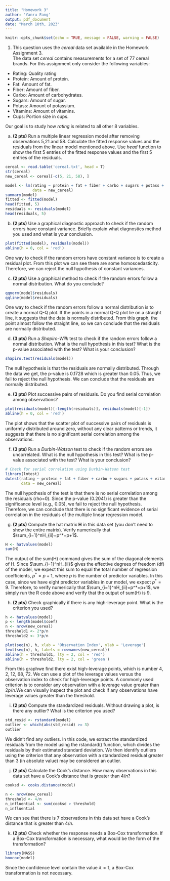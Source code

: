 ```yaml
---
title: "Homework 3"
author: 'Yanru Fang'
output: pdf_document
date: "March 10th, 2023"
---
```


```r
knitr::opts_chunk$set(echo = TRUE, message = FALSE, warning = FALSE)
```

1. This question uses the *cereal* data set available in the Homework Assignment 3.
\
The data set *cereal* contains measurements for a set of $77$ cereal brands. For this assignment only consider the following variables:

- Rating: Quality rating
- Protein: Amount of protein. 
- Fat: Amount of fat.
- Fiber: Amount of fiber.
- Carbo: Amount of carbohydrates.
- Sugars: Amount of sugar.
- Potass: Amount of potassium. 
- Vitamins: Amount of vitamins.
- Cups: Portion size in cups.

Our goal is to study how *rating* is related to all other 8 variables.\

(a) **(2 pts)** Run a multiple linear regression model after removing observations 5,21 and 58. Calculate the fitted response values and the residuals from the linear model mentioned above. Use *head* function to show the first 5 entries of the fitted response values and the first 5 entries of the residuals.\
```r
cereal <- read.table('cereal.txt', head = T)
str(cereal)
new_cereal <- cereal[-c(5, 21, 58), ]
```

```r
model <- lm(rating ~ protein + fat + fiber + carbo + sugars + potass + vitamins + cups, 
            data = new_cereal)
summary(model)
fitted <- fitted(model)
head(fitted, 5)
residuals <- residuals(model)
head(residuals, 5)
```

(b) **(2 pts)** Use a graphical diagnostic approach to check if the random errors have constant variance. Briefly explain what diagnostics method you used and what is your conclusion.\
```r
plot(fitted(model), residuals(model))
abline(h = 0, col = 'red')
```
One way to check if the random errors have constant variance is to create a residual plot. From this plot we can see there are some homoscedasticity. Therefore, we can reject the null hypothesis of constant variances.\

(c) **(2 pts)** Use a graphical method to check if the random errors follow a normal distribution. What do you conclude?\
```r
qqnorm(model$residuals)
qqline(model$residuals)
```
One way to check if the random errors follow a normal distribution is to create a normal Q-Q plot. If the points in a normal Q-Q plot lie on a straight line, it suggests that the data is normally distributed. From this graph, the point almost follow the straight line, so we can conclude that the residuals are normally distributed.\

(d) **(3 pts)** Run a *Shapiro-Wilk* test to check if the random errors follow a normal distribution. What is the null hypothesis in this test? What is the p-value associated with the test? What is your conclusion?\
```r
shapiro.test(residuals(model))
```
The null hypothesis is that the residuals are normally distributed. Through the data we get, the p-value is 0.1728 which is greater than 0.05. Thus, we fail to reject the null hypothesis. We can conclude that the residuals are normally distributed.\

(e) **(3 pts)** Plot successive pairs of residuals. Do you find serial correlation among observations?\
```r
plot(residuals(model)[-length(residuals)], residuals(model)[-1])
abline(h = 0, col = 'red')
```
The plot shows that the scatter plot of successive pairs of residuals is uniformly distributed around zero, without any clear patterns or trends, it suggests that there is no significant serial correlation among the observations.\

(f) **(3 pts)** Run a *Durbin-Watson* test to check if the random errors are uncorrelated. What is the null hypothesis in this test? What is the p-value associated with the test? What is your conclusion?\
```r
# Check for serial correlation using Durbin-Watson test
library(lmtest)
dwtest(rating ~ protein + fat + fiber + carbo + sugars + potass + vitamins + cups, 
       data = new_cereal)
```
The null hypothesis of the test is that there is no serial correlation among the residuals (rho=0). Since the p-value (0.2041) is greater than the significance level (e.g., 0.05), we fail to reject the null hypothesis. Therefore, we can conclude that there is no significant evidence of serial correlation in the residuals of the multiple linear regression model.\

(g) **(2 pts)** Compute the hat matrix $\boldsymbol H$ in this data set (you don’t need to show the entire matrix). Verify numerically that $\sum_{i=1}^nH_{ii}=p^*=p+1$.\
```r
H <- hatvalues(model)
sum(H)
```
The output of the sum(H) command gives the sum of the diagonal elements of H. Since $\sum_{i=1}^nH_{ii}$ gives the effective degrees of freedom (df) of the model, we expect this sum to equal the total number of regression coefficients, $p^* = p+1$, where $p$ is the number of predictor variables. In this case, since we have eight predictor variables in our model, we expect $p^*=9$. Therefore, to verify numerically that $\sum_{i=1}^nH_{ii}=p^*=p+1$, we simply run the R code above and verify that the output of sum(H) is 9.\

(h) **(2 pts)** Check graphically if there is any high-leverage point. What is the criterion you used?\
```r
h <- hatvalues(model)
p <- length(model$coef)
n <- nrow(new_cereal)
threshold1 <- 2*p/n
threshold2 <- 3*p/n

plot(seq(n), h, xlab = 'Observation Index', ylab = 'Leverage')
text(seq(n), h, labels = rownames(new_cereal))
abline(h = threshold1, lty = 2, col = 'red')
abline(h = threshold2, lty = 2, col = 'green')
```
From this graphwe find there exist high-leverage points, which is number 4, 2, 12, 68, 72. We can use a plot of the leverage values versus the observation index to check for high-leverage points. A commonly used criterion is to consider any observation with a leverage value greater than $2p/n$.We can visually inspect the plot and check if any observations have leverage values greater than the threshold.\

(i) **(2 pts)** Compute the standardized residuals. Without drawing a plot, is there any outlier? What is the criterion you used?\
```r
std_resid <- rstandard(model)
outlier <- which(abs(std_resid) >= 3)
outlier
```

We didn't find any outliers. In this code, we extract the standardized residuals from the model using the rstandard() function, which divides the residuals by their estimated standard deviation. We then identify outliers using the criterion that any observation with a standardized residual greater than 3 (in absolute value) may be considered an outlier.\

(j) **(2 pts)** Calculate the Cook's distance. How many observations in this data set have a Cook's distance that is greater than $4/n$?\
```r
cooksd <- cooks.distance(model) 

n <- nrow(new_cereal)
threshold <- 4/n
n_influential <- sum(cooksd > threshold)
n_influential
```
We can see that there is 7 observations in this data set have a Cook's distance that is greater than $4/n$.\

(k) **(2 pts)** Check whether the response needs a Box-Cox transformation. If a Box-Cox transformation is necessary, what would be the form of the transformation?
```r
library(MASS)
boxcox(model)
```
Since the confidence level contain the value $\lambda=1$, a Box-Cox transformation is not necessary. 

